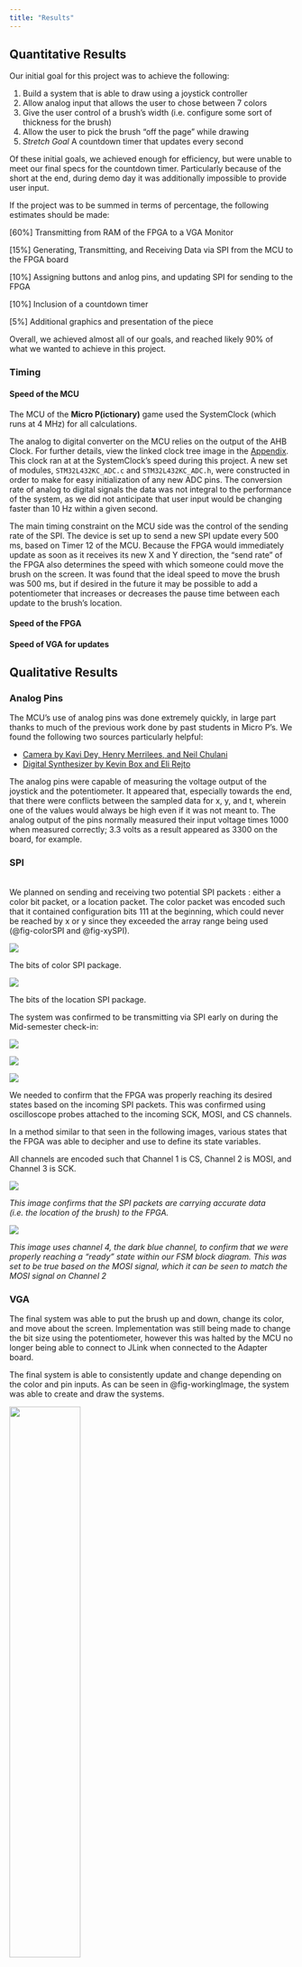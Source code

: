 ```yaml
---
title: "Results"
---
```


## Quantitative Results

Our initial goal for this project was to achieve the following:

1. Build a system that is able to draw using a joystick controller
2. Allow analog input that allows the user to chose between 7 colors
3. Give the user control of a brush's width (i.e. configure some sort of thickness for the brush)
4. Allow the user to pick the brush "off the page" while drawing
5. *Stretch Goal* A countdown timer that updates every second

Of these initial goals, we achieved enough for efficiency, but were unable to meet our final specs for the countdown timer. Particularly because of the short at the end, during demo day it was additionally impossible to provide user input.

If the project was to be summed in terms of percentage, the following estimates should be made:

[60%] Transmitting from RAM of the FPGA to a VGA Monitor\

[15%] Generating, Transmitting, and Receiving Data via SPI from the MCU to the FPGA board\

[10%] Assigning buttons and anlog pins, and updating SPI for sending to the FPGA\

[10%]  Inclusion of a countdown timer\

[5%]  Additional graphics and presentation of the piece

Overall, we achieved almost all of our goals, and reached likely 90% of what we wanted to achieve in this project.

### Timing

#### Speed of the MCU

The MCU of the **Micro P(ictionary)** game used the SystemClock (which runs at 4 MHz) for all calculations.

The analog to digital converter on the MCU relies on the output of the AHB Clock. For further details, view the linked clock tree image in the [Appendix](./appendices.qmd). This clock ran at at the SystemClock's speed during this project.
A new set of modules, `STM32L432KC_ADC.c` and `STM32L432KC_ADC.h`, were constructed in order to make for easy initialization of any new ADC pins. The conversion rate of analog to digital signals the data was not integral to the performance of the system, as we did not anticipate that user input would be changing faster than 10 Hz within a given second.

The main timing constraint on the MCU side was the control of the sending rate of the SPI. The device is set up to send a new SPI update every 500 ms, based on Timer 12 of the MCU. Because the FPGA would immediately update as soon as it receives its new X and Y direction, the "send rate" of the FPGA also determines the speed with which someone could move the brush on the screen. It was found that the ideal speed to move the brush was 500 ms, but if desired in the future it may be possible to add a potentiometer that increases or decreases the pause time between each update to the brush's location.

#### Speed of the FPGA

#### Speed of VGA for updates


## Qualitative Results

### Analog Pins

The MCU's use of analog pins was done extremely quickly, in large part thanks to much of the previous work done by past students in Micro P's. We found the following two sources particularly helpful:

* [Camera by Kavi Dey, Henry Merrilees, and Neil Chulani](https://kavidey.github.io/NeoObscura/)\
* [Digital Synthesizer by Kevin Box and Eli Rejto](https://github.com/ERejto/FPGA-Synth-project-portfolio/blob/main/src/MCU/STM32L432KC_ADC.c)

The analog pins were capable of measuring the voltage output of the joystick and the potentiometer. It appeared that, especially towards the end, that there were conflicts between the sampled data for x, y, and t, wherein one of the values would always be high even if it was not meant to.
The analog output of the pins normally measured their input voltage times 1000 when measured correctly; 3.3 volts as a result appeared as 3300 on the board, for example.

### SPI
\
We planned on sending and receiving two potential SPI packets : either a color bit packet, or a location packet. The color packet was encoded such that it contained configuration bits 111 at the beginning, which could never be reached by x or y since they exceeded the array range being used (@fig-colorSPI and @fig-xySPI).

:::{.grid}

:::{.g-col-6 #fig-colorSPI}
![](mcu_images/color_spi.png)

The bits of color SPI package.
:::

:::{.g-col-6 #fig-xySPI}
![](mcu_images/loc_spi.png)

The bits of the location SPI package.
:::

:::

The system was confirmed to be transmitting via SPI early on during the Mid-semester check-in:

:::{.grid}

:::{.g-col-4}

![](mcu_images/1_locs.png)

:::

:::{.g-col-4}

![](mcu_images/4_locs.png)

:::

:::{.g-col-4}
![](mcu_images/9_locs.png)
:::

:::

We needed to confirm that the FPGA was properly reaching its desired states based on the incoming SPI packets. This was confirmed using oscilloscope probes attached to the incoming SCK, MOSI, and CS channels.

In a method similar to that seen in the following images, various states that the FPGA was able to decipher and use to define its state variables.

All channels are encoded such that Channel 1 is CS, Channel 2 is MOSI, and Channel 3 is SCK.

:::{.grid}


:::{.g-col-6 #fig-VGAcheck}
![](images/DS1Z_QuickPrint4%20copy.png)

*This image confirms that the SPI packets are carrying accurate data (i.e. the location of the brush) to the FPGA.*
:::

:::{.g-col-6 #fig-VGAcheck2}
![](images/DS1Z_QuickPrint6%20copy.png)

*This image uses channel 4, the dark blue channel, to confirm that we were properly reaching a "ready" state within our FSM block diagram. This was set to be true based on the MOSI signal, which it can be seen to match the MOSI signal on Channel 2*
:::

:::

### VGA

The final system was able to put the brush up and down, change its color, and move about the screen. Implementation was still being made to change the bit size using the potentiometer, however this was halted by the MCU no longer being able to connect to JLink when connected to the Adapter board.

The final system is able to consistently update and change depending on the color and pin inputs. As can be seen in @fig-workingImage, the system was able to create and draw the systems.

:::{#fig-workingImage}
![](images/working_drawing.png){width="50%"}

An image depicting our system creating drawings on the screen via the MCU to FPGA communication.
:::

The following are multiple videos that were taken while troubleshooting and moving our systems into the real world.

First, we the system was able to print to the VGA system at a single pixel by directly setting the index of a given array. This system, as we later discovered using the Netlist feature in Lattice Radiant, did not use RAM. We started by setting all the values outside of our grid (128x128 pixels) pink.

:::{fig-video1}
{{< video https://www.youtube.com/watch?v=esy1g3UIZK4&feature=youtu.be height="200">}}

*Above is a video of our planned designated screen on the design with the outline of our block.*
:::

After this, we began trying to set the values according to what we had received via wx and wy. We confirmed the wx and wy were correct in simulation (@fig-workingSim) by confirming that when wx and wy were at a set value, for example 100 and 100, and set to `0'b001` (encoding for red), the RAM was recording that value. This was confirmed within the MemoryList feature of ModelSim.

:::
{{< video https://www.youtube.com/watch?v=2N7uzxsJKm8  height="200">}}

*Video displaying how we were able to finally get some things printing on the FPGA using setting parameters in Lattice Radiant.*
:::

However, while printing we ran into an issue; the RAM was not being correctly indexed by the system. It was only possible to alter pixels directly using an address in the matrix.

:::
{{< video https://www.youtube.com/watch?v=ZuUvgkFCoQ8&feature=youtu.be  height="200">}}

*A video of trying to read while setting bits according to whats stored in the wx and wy bits at a specific section; these bits should be the color that is stored for a specific location, but when they are sent into the array they don't update correctly, resulting in the oscillating pattern seen above.*
:::


This can be seen in the following video (@fig-video2), where we tried to set the data within the file to wx and wy while reading out the values. The User Guide specified that the RAM that we were attempting to use was "pseudo dual", but didn't specify what this meant.

As a result, we moved onto using SPRAM instead. SPRAM required that we doubled the clock speed, but at the same time permitted for better contorl of what we were sending and receiving to the screen. This is where we began to see results.

:::
{{< video https://www.youtube.com/shorts/lj3WRqj4F5A  height="200">}}
:::

The video above is a demonstration of color being transmitted correctly. With the confirmation of SPI working, we were able to confirm that we should be updating colors correctly, and with this video we confirmed with certainty that the SPI was able to receive. Our next steps involved filling the entire screen with this data rather than just the noise present in this video.

:::
{{< video https://www.youtube.com/watch?v=NjBG17eC-Dw&feature=youtu.be  height="300">}}
:::

The video above was confirmation that we could control every bit we wanted to using a write x and y of our choosing. From there, it was a very quick fix to begin moving the pixels about the board with details sent using the other package for xy bits.

## The Build

Our Final project was made using several bread boards, as well as several printed components that give it a finished look. These parts were a breakout board with several color buttons, as well as a casing for a joystick, switch, and potentiometer system.

:::{.grid}

:::{.g-col-6}
![](results_images/buttons_board.JPG)
:::

:::{.g-col-6}
![](results_images/joystick_setup.png)
:::

:::

The joystick circuit as well as the circuitry necessary for the VGA was soldered onto a small protoboard to prevent noise and avoid messy wiring.

All seven buttons were put onto a separate bread board to ensure proper circuitry, and were wired in long distance to prevent complex wiring.

The switch and the potentiometer were both free floating, but have been given housing that provides easy control for the user when the design is working.

## Final Updates

Zoe managed to break the Dev board while confused, meaning that MCU's can no longer connect to JLink on the current board.

This means that the system can not currently print designs, even though they were confirmed to have been working as expected in the past. Planned future updates include moving to a different Dev board just to see if that fixes the issue.